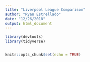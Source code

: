 ```yaml
---
title: "Liverpool League Comparison"
author: "Ryan Estrellado"
date: "12/26/2018"
output: html_document
---
```


```r
library(devtools)
library(tidyverse)
```

```r

```

```r
knitr::opts_chunk$set(echo = TRUE)
```

